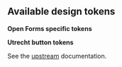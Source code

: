 
<Meta title="Pure React components/Anchor/Design tokens" />

## Available design tokens

**Open Forms specific tokens**

<TokensTable container={ofTokens} limitTo="of.utrecht-link." autoExpand />

**Utrecht button tokens**

See the
[upstream](https://nl-design-system.github.io/utrecht/storybook/?path=/docs/css-link-tokens--page)
documentation.

<TokensTable container={utrechtTokens} limitTo="utrecht.link." autoExpand />
